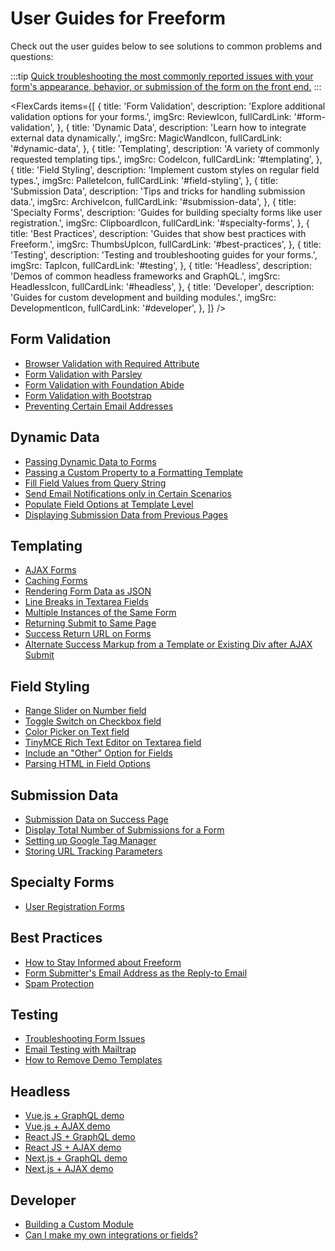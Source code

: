 

# User Guides for Freeform

Check out the user guides below to see solutions to common problems and questions:

:::tip
[Quick troubleshooting the most commonly reported issues with your form's appearance, behavior, or submission of the form on the front end.](troubleshooting-form-issues)
:::

<FlexCards
  items={[
    {
      title: 'Form Validation',
      description: 'Explore additional validation options for your forms.',
      imgSrc: ReviewIcon,
      fullCardLink: '#form-validation',
    },
    {
      title: 'Dynamic Data',
      description: 'Learn how to integrate external data dynamically.',
      imgSrc: MagicWandIcon,
      fullCardLink: '#dynamic-data',
    },
    {
      title: 'Templating',
      description: 'A variety of commonly requested templating tips.',
      imgSrc: CodeIcon,
      fullCardLink: '#templating',
    },
    {
      title: 'Field Styling',
      description: 'Implement custom styles on regular field types.',
      imgSrc: PalleteIcon,
      fullCardLink: '#field-styling',
    },
    {
      title: 'Submission Data',
      description: 'Tips and tricks for handling submission data.',
      imgSrc: ArchiveIcon,
      fullCardLink: '#submission-data',
    },
    {
      title: 'Specialty Forms',
      description:
        'Guides for building specialty forms like user registration.',
      imgSrc: ClipboardIcon,
      fullCardLink: '#specialty-forms',
    },
    {
      title: 'Best Practices',
      description: 'Guides that show best practices with Freeform.',
      imgSrc: ThumbsUpIcon,
      fullCardLink: '#best-practices',
    },
    {
      title: 'Testing',
      description: 'Testing and troubleshooting guides for your forms.',
      imgSrc: TapIcon,
      fullCardLink: '#testing',
    },
    {
      title: 'Headless',
      description: 'Demos of common headless frameworks and GraphQL.',
      imgSrc: HeadlessIcon,
      fullCardLink: '#headless',
    },
    {
      title: 'Developer',
      description: 'Guides for custom development and building modules.',
      imgSrc: DevelopmentIcon,
      fullCardLink: '#developer',
    },
  ]}
/>

## Form Validation

- [Browser Validation with Required Attribute](form-validation/required-attribute/)
- [Form Validation with Parsley](form-validation/form-validation-with-parsley/)
- [Form Validation with Foundation Abide](form-validation/form-validation-with-foundation-abide/)
- [Form Validation with Bootstrap](form-validation/form-validation-with-bootstrap/)
- [Preventing Certain Email Addresses](form-validation/preventing-email-addresses/)

## Dynamic Data

- [Passing Dynamic Data to Forms](dynamic-data/passing-dynamic-data-to-forms/)
- [Passing a Custom Property to a Formatting Template](dynamic-data/passing-custom-property-to-formatting-template/)
- [Fill Field Values from Query String](dynamic-data/fill-field-values-from-query-string/)
- [Send Email Notifications only in Certain Scenarios](dynamic-data/email-notifications-certain-scenarios/)
- [Populate Field Options at Template Level](dynamic-data/populate-field-options-at-template-level/)
- [Displaying Submission Data from Previous Pages](dynamic-data/displaying-submission-data-from-previous-pages/)

## Templating

- [AJAX Forms](../templates/ajax-forms/)
- [Caching Forms](../templates/caching/)
- [Rendering Form Data as JSON](rendering-form-data-as-json/)
- [Line Breaks in Textarea Fields](line-breaks-in-textarea-fields/)
- [Multiple Instances of the Same Form](multiple-instances-of-same-form/)
- [Returning Submit to Same Page](./return-same-page/)
- [Success Return URL on Forms](./success-return-on-forms/)
- [Alternate Success Markup from a Template or Existing Div after AJAX Submit](ajax-return-loads-success/)

## Field Styling

- [Range Slider on Number field](./range-slider-number/)
- [Toggle Switch on Checkbox field](./toggle-switch-checkbox/)
- [Color Picker on Text field](./color-picker-text/)
- [TinyMCE Rich Text Editor on Textarea field](./tinymce-editor-textarea/)
- [Include an "Other" Option for Fields](other-option-for-fields/)
- [Parsing HTML in Field Options](parsing-html-in-field-options/)

## Submission Data

- [Submission Data on Success Page](./submission-data-success/)
- [Display Total Number of Submissions for a Form](./total-number-of-submissions-for-form/)
- [Setting up Google Tag Manager](../integrations/google-tag-manager/)
- [Storing URL Tracking Parameters](./storing-url-tracking-parameters/)

## Specialty Forms

- [User Registration Forms](./user-registration-forms/)

## Best Practices

- [How to Stay Informed about Freeform](./stay-informed/)
- [Form Submitter's Email Address as the Reply-to Email](./admin-notifications-replyto-submitter/)
- [Spam Protection](./spam-protection-best-practices/)

## Testing

- [Troubleshooting Form Issues](./troubleshooting-form-issues/)
- [Email Testing with Mailtrap](./email-testing-mailtrap/)
- [How to Remove Demo Templates](./remove-demo-templates/)

## Headless

- [Vue.js + GraphQL demo](../headless/vuejs/)
- [Vue.js + AJAX demo](../headless/vuejs/)
- [React JS + GraphQL demo](../headless/reactjs/)
- [React JS + AJAX demo](../headless/reactjs/)
- [Next.js + GraphQL demo](../headless/nextjs/)
- [Next.js + AJAX demo](../headless/nextjs/)

## Developer

- [Building a Custom Module](./building-a-custom-module/)
- [Can I make my own integrations or fields?](./custom-integrations/)

